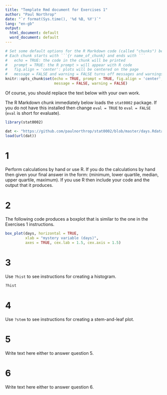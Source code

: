 ```yaml
---
title: "Template Rmd document for Exercises 1"
author: "Paul Northrop"
date: "`r format(Sys.time(), '%d %B, %Y')`"
lang: "en-gb"
output: 
  html_document: default
  word_document: default
---
```


```r
# Set some default options for the R Markdown code (called "chunks") below
# Each chunk starts with ```{r name_of_chunk} and ends with ```
#   echo = TRUE: the code in the chunk will be printed
#   prompt = TRUE: the R prompt > will appear with R code
#   fig.align = 'center': plots will be centered on the page
#   message = FALSE and warning = FALSE turns off messages and warnings
knitr::opts_chunk$set(echo = TRUE, prompt = TRUE, fig.align = 'center',
                      message = FALSE, warning = FALSE)
```

Of course, you should replace the text below with your own work.

The R Markdown chunk immediately below loads the `stat0002` package. If you do not have this installed then change `eval = TRUE` to `eval = FALSE` (`eval` is short for evaluate).

```r
library(stat0002)
```

```r
dat <- "https://github.com/paulnorthrop/stat0002/blob/master/days.Rdata?raw=true"
load(url(dat))
```

# 1 

Perform calculations by hand or use R. If you do the calculations by hand then given your final answer in the form: (minimum, lower quartile, median, upper quartile, maximum). If you use R then include your code and the output that it produces.

# 2

The following code produces a boxplot that is similar to the one in the Exercises 1 instructions.

```r
box_plot(days, horizontal = TRUE, 
         xlab = "mystery variable (days)",
         axes = TRUE, cex.lab = 1.5, cex.axis = 1.5)
```
# 3

Use `?hist` to see instructions for creating a histogram.

```r
?hist
```

# 4

Use `?stem` to see instructions for creating a stem-and-leaf plot.

# 5

Write text here either to answer question 5.

# 6

Write text here either to answer question 6.
